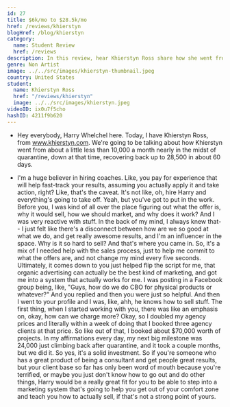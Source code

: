```yaml
---
id: 27
title: $6k/mo to $28.5k/mo
href: /reviews/khierstyn
blogHref: /blog/khierstyn
category:
  name: Student Review
  href: /reviews
description: In this review, hear Khierstyn Ross share how she went from $6k/mo to $28.5k/mo in 60 days helping ecommerce merchants launch products on Kickstarter.
genre: Non Artist
image: ../../src/images/khierstyn-thumbnail.jpeg
country: United States
student:
  name: Khierstyn Ross
  href: "/reviews/khierstyn"
  image: ../../src/images/khierstyn.jpeg
videoID: ix0u7f5cho
hashID: 4211f9b620
---
```


- Hey everybody, Harry Whelchel here. Today, I have Khierstyn Ross, from www.khierstyn.com. We're going to be talking about how Khierstyn went from about a little less than 10,000 a month nearly in the midst of quarantine, down at that time, recovering back up to 28,500 in about 60 days.

- I'm a huge believer in hiring coaches. Like, you pay for experience that will help fast-track your results, assuming you actually apply it and take action, right? Like, that's the caveat. It's not like, oh, hire Harry and everything's going to take off. Yeah, but you've got to put in the work. Before you, I was kind of all over the place figuring out what the offer is, why it would sell, how we should market, and why does it work? And I was very reactive with stuff. In the back of my mind, I always knew that-- I just felt like there's a disconnect between how are we so good at what we do, and get really awesome results, and I'm an influencer in the space. Why is it so hard to sell? And that's where you came in. So, it's a mix of I needed help with the sales process, just to help me commit to what the offers are, and not change my mind every five seconds. Ultimately, it comes down to you just helped flip the script for me, that organic advertising can actually be the best kind of marketing, and got me into a system that actually works for me. I was posting in a Facebook group being, like, "Guys, how do we do CBO for physical products or whatever?" And you replied and then you were just so helpful. And then I went to your profile and I was, like, ahh, he knows how to sell stuff. The first thing, when I started working with you, there was like an emphasis on, okay, how can we charge more? Okay, so I doubled my agency prices and literally within a week of doing that I booked three agency clients at that price. So like out of that, I booked about $70,000 worth of projects. In my affirmations every day, my next big milestone was 24,000 just climbing back after quarantine, and it took a couple months, but we did it. So yes, it's a solid investment. So if you're someone who has a great product of being a consultant and get people great results, but your client base so far has only been word of mouth because you're terrified, or maybe you just don't know how to go out and do other things, Harry would be a really great fit for you to be able to step into a marketing system that's going to help you get out of your comfort zone and teach you how to actually sell, if that's not a strong point of yours.
